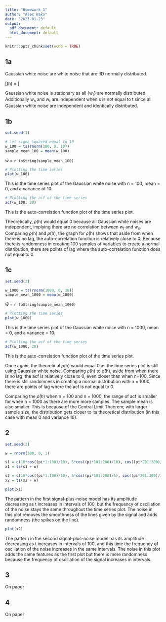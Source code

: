 ```yaml
---
title: "Homework 1"
author: "Alex Wako"
date: "2023-01-23"
output:
  pdf_document: default
  html_document: default
---
```


```r
knitr::opts_chunk$set(echo = TRUE)
```

## 1a

Gaussian white noise are white noise that are IID normally distributed.

\[\rho(h) = \frac{\gamma(h)}{\gamma(0)}\]

Gaussian white noise is stationary as all {w~t~} are normally distributed. Additionally w~s~ and w~t~ are independent when s is not equal to t since all Gaussian white noise are independent and identically distributed.

## 1b

```r
set.seed(1)

# Let sigma squared equal to 10
w_100 = ts(rnorm(100, 0, 10))
sample_mean_100 = mean(w_100)
```

$\bar{w}$ = `r toString(sample_mean_100)`

```r
# Plotting the time series 
plot(w_100)
```

This is the time series plot of the Gaussian white noise with n = 100, mean = 0, and a variance of 10.

```r
# Plotting the acf of the time series
acf(w_100, 20)
```

This is the auto-correlation function plot of the time series plot.

Theoretically, $\rho$(h) would equal 0 because all Gaussian white noises are independent, implying there are no correlation between $w_{t}$ and $w_{s}$. Comparing $\rho$(h) and $\hat\rho$(h), the graph for $\hat\rho$(h) shows that aside from when there is no lag, the auto-correlation function is relatively close to 0. Because there is randomness in creating 100 samples of variables to create a normal distribution, there are points of lag where the auto-correlation function does not equal to 0.

## 1c

```r
set.seed(2)

w_1000 = ts(rnorm(1000, 0, 10))
sample_mean_1000 = mean(w_1000)
```

$\bar{w}$ = `r toString(sample_mean_1000)`

```r
# Plotting the time series
plot(w_1000)
```

This is the time series plot of the Gaussian white noise with n = 1000, mean = 0, and a variance = 10.

```r
# Plotting the acf of the time series
acf(w_1000, 20)
```

This is the auto-correlation function plot of the time series plot.

Once again, the theoretical $\rho$(h) would equal 0 as the time series plot is still using Gaussian white noise. Comparing $\rho$(h) to $\hat\rho$(h), aside from when there is no lag, the acf is relatively close to 0, even closer than when n=100. Since there is still randomness in creating a normal distribution with n = 1000, there are points of lag where the acf is not equal to 0.

Comparing the $\hat\rho(h)$ when n = 100 and n = 1000, the range of acf is smaller for when n = 1000 as there are more more samples. The sample mean is also smaller. This is because of the Central Limit Theorem; with larger sample size, the distribution gets closer to its theoretical distribution (in this case with mean 0 and variance 10).

## 2

```r
set.seed(3)

w = rnorm(300, 0, 1)

s1 = c(10*cos((pi*1:100)/10), 5*cos((pi*101:200)/10), cos((pi*201:300)/10))
x1 = ts(s1 + w)

s2 = c(10*cos((pi*1:100)/10), 5*cos((pi*101:200)/5), cos((pi*201:300)/3))
x2 = ts(s2 + w)
```

```r
plot(x1)
```

The pattern in the first signal-plus-noise model has its amplitude decreasing as t increases in intervals of 100, but the frequency of oscillation of the noise stays the same throughout the time series plot. The noise in this plot removes the smoothness of the lines given by the signal and adds randomness (the spikes on the line).

```r
plot(x2)
```

The pattern in the second signal-plus-noise model has its amplitude decreasing as t increases in intervals of 100, and this time the frequency of oscillation of the noise increases in the same intervals. The noise in this plot adds the same features as the first plot but there is more randomness because the frequency of oscillation of the signal increases in intervals. 

## 3

On paper

## 4

On paper
